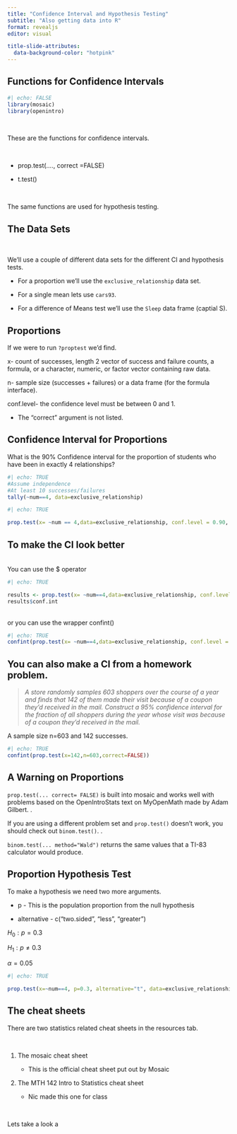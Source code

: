 ```yaml
---
title: "Confidence Interval and Hypothesis Testing"
subtitle: "Also getting data into R"
format: revealjs
editor: visual

title-slide-attributes:
  data-background-color: "hotpink"
---
```


## Functions for Confidence Intervals

```r
#| echo: FALSE
library(mosaic)
library(openintro)
```

<br>

These are the functions for confidence intervals.

<br>

-   prop.test(...., correct =FALSE)

-   t.test()

<br>

The same functions are used for hypothesis testing.

## The Data Sets

<br>

We'll use a couple of different data sets for the different CI and hypothesis tests.

-   For a proportion we'll use the `exclusive_relationship` data set.

-   For a single mean lets use `cars93`.

-   For a difference of Means test we'll use the `Sleep` data frame (captial S).

## Proportions

If we were to run `?proptest` we'd find.

x- count of successes, length 2 vector of success and failure counts, a formula, or a character, numeric, or factor vector containing raw data.

n- sample size (successes + failures) or a data frame (for the formula interface).

conf.level- the confidence level must be between 0 and 1.

::: incremental
-   The "correct" argument is not listed.
:::

## Confidence Interval for Proportions

What is the 90% Confidence interval for the proportion of students who have been in exactly 4 relationships?

```r
#| echo: TRUE
#Assume independence
#At least 10 successes/failures
tally(~num==4, data=exclusive_relationship)
```

```r
#| echo: TRUE

prop.test(x= ~num == 4,data=exclusive_relationship, conf.level = 0.90, correct=FALSE)

```

## To make the CI look better

<br> You can use the \$ operator <br>

```r
#| echo: TRUE

results <- prop.test(x= ~num==4,data=exclusive_relationship, conf.level = 0.90, correct=FALSE)
results$conf.int
```

<br> or you can use the wrapper confint() <br>

```r
#| echo: TRUE
confint(prop.test(x= ~num==4,data=exclusive_relationship, conf.level = 0.90))
```

## You can also make a CI from a homework problem. {.smaller}

> *A store randomly samples 603 shoppers over the course of a year and finds that 142 of them made their visit because of a coupon they'd received in the mail. Construct a 95% confidence interval for the fraction of all shoppers during the year whose visit was because of a coupon they'd received in the mail.*

A sample size n=603 and 142 successes.

```r
#| echo: TRUE
confint(prop.test(x=142,n=603,correct=FALSE))

```

## A Warning on Proportions

`prop.test(... correct= FALSE)` is built into mosaic and works well with problems based on the OpenIntroStats text on MyOpenMath made by Adam Gilbert. \n.

If you are using a different problem set and `prop.test()` doesn't work, you should check out `binom.test()`. \n.

`binom.test(... method="Wald")` returns the same values that a TI-83 calculator would produce.

## Proportion Hypothesis Test {.smaller}

To make a hypothesis we need two more arguments. <br>

-   p - This is the population proportion from the null hypothesis

-   alternative - c("two.sided", "less", "greater")

$H_0: p= 0.3$

$H_1: p\ne 0.3$

$\alpha=0.05$

```r
#| echo: TRUE

prop.test(x=~num==4, p=0.3, alternative="t", data=exclusive_relationship, conf.level = 0.90, correct=FALSE)

```

## The cheat sheets

There are two statistics related cheat sheets in the resources tab.

<br>

1.  The mosaic cheat sheet

    -   This is the official cheat sheet put out by Mosaic

2.  The MTH 142 Intro to Statistics cheat sheet

    -   Nic made this one for class

<br>

Lets take a look a
